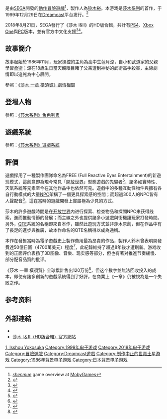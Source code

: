 {{For|莎木系列|莎木系列}}

{{NoteTA
| G1=Games
| G2 = Sega
}}
{{Infobox VG
| title = 莎木 一章 橫須賀
| japanese = シェンムー 一章 横須賀
| english = Shenmue
| image = 
| caption =
| developer = SEGA-AM2
| publisher = [[SEGA|SEGA]]
| designer = [[鈴木裕|鈴木裕]]
| series =
| engine =
| released ='''Dreamcast'''{{Vgrelease|JP|1999年12月29日|NA|2000年11月6日|EU|2000年12月1日}}'''Windows、Xbox One'''{{Vgrelease|WW|2018年8月21日}}'''PlayStation 4'''{{Vgrelease|WW|2018年8月21日|JP|2018年11月22日}}
| genre = [[動作冒險遊戲|動作冒險]]、[[生活模擬遊戲|生活模擬]]
| modes = [[单人电子游戏|单人]]
| platforms = [[Dreamcast|Dreamcast]]<br/>[[Microsoft_Windows|Microsoft Windows]]<br/>[[PlayStation_4|PlayStation 4]]<br/>[[Xbox_One|Xbox One]]
}}

{{vgname|莎木 一章 橫須賀|ja=シェンムー 一章 横須賀|en=Shenmue|diff=yes}}是由[[SEGA|SEGA]]開發的[[動作冒險遊戲|動作冒險遊戲]]<ref name="mobygames">[http://www.mobygames.com/game/dreamcast/shenmue ''shenmue''] {{WebCite|url=https://www.webcitation.org/65tTV2dpV?url=http://www.mobygames.com/game/dreamcast/shenmue |date=20120303183546 |dateformat=iso }} game overview at [[MobyGames|MobyGames]]</ref>，製作人為[[铃木裕|铃木裕]]。本游戏是[[莎木系列|莎木系列]]的首作，于1999年12月29日在[[Dreamcast|Dreamcast]]平台发行。<ref name="gamefaqs">{{cite web | url = http://www.gamefaqs.com/dreamcast/198621-shenmue/data| title = Release information | publisher = [[GameFAQs|GameFAQs]]| date = | accessdate = 2015-09-11}}</ref>

2018年8月21日，SEGA發行了《莎木 I&II》的HD版合輯，共計有[[PS4|PS4]]、[[Xbox_One|Xbox One]]與[[个人电脑|PC]]版本，並有官方中文化支援<ref>{{cite web |url=https://gnn.gamer.com.tw/7/161367.html |title=確定中文化！《莎木 I & II》經典合輯 2018 年登陸 PS4、Xbox One 與 PC 平台 |publisher=[[巴哈姆特電玩資訊站|巴哈姆特 GNN新聞]] |date=2018-04-14 |accessdate=2018-04-15 |archiveurl=https://archive.today/20180415131734/https://gnn.gamer.com.tw/7/161367.html |archivedate=2018年4月15日 |deadurl=no |language=zh-Hant |df= }}</ref><ref>{{cite web |url=https://www.polygon.com/2018/4/13/17237006/shenmue-1-2-hd-rerelease-ps4-xbox-one-pc |script-title=en:Shenmue and Shenmue 2 coming to PS4, Xbox One and PC |trans_title=莎木與莎木II將登錄PS4、Xbox One以及PC平台 |publisher=[[Polygon|Polygon]] |date=2018-04-13 |accessdate=2018-04-15 |archiveurl=https://web.archive.org/web/20180415132117/https://www.polygon.com/2018/4/13/17237006/shenmue-1-2-hd-rerelease-ps4-xbox-one-pc |archivedate=2018-04-15 |deadurl=no |language=en }}</ref>。

== 故事簡介 ==
故事起始於1986年11月，玩家操控的主角為高中生芭月涼，自小和武道家的父親學習[[柔術|柔術]]；涼在18歲生日當天親眼目睹了父亲遭到神秘的武術高手殺害，主線劇情即以追兇為中心展開。

參照：[[莎木系列#莎木_一章_橫須賀|《莎木 一章 橫須賀》劇情相關]]

== 登場人物 ==
參照：[[莎木系列#主要登場人物|《莎木系列》角色列表]]

== 遊戲系統 ==
參照：[[莎木系列#遊戲系統|《莎木系列》遊戲系統]]

== 評價 ==
遊戲採用了一種製作團隊命名為FREE (Full Reactive Eyes Entertainment)的新遊玩模式，這創意即為現今常見「[[開放世界|開放世界]]」型態遊戲的先驅者<ref>{{Cite web|title=FAMI通專訪《莎木》之父鈴木裕|url=http://www.hkgnews.com/32805/|accessdate=2019-06-10|date=2015-06-18|last=Pohoo|work=www.HKGNEWS.com|language=en}}</ref>，諸多如實時性、天氣系統等元素至今在其他作品中也依然可見。遊戲中的多種互動性物件與擁有各自行動模式的大量[[NPC|NPC]]架構了一個更具探索感的空間；而超過300人的NPC皆有人聲配音<ref>{{Cite web|title=『シェンムー』の魅力と問題を語る――『シェンムーI＆II』発表記念|url=https://jp.ign.com/shenmue12/23814/feature/iii|accessdate=2019-06-10|date=2018-04-14|last=クラベ・エスラ|work=IGN Japan|language=ja}}</ref>，這在當時的遊戲開發上實屬極為少見的方式。

莎木的許多遊戲時間是在[[开放世界|开放世界]]内进行探索、检查物品和探問NPC来获得线索，進而推動情節的發展；而主線之外也提供諸多小遊戲與街機讓玩家打發時間。另外，[[QTE|QTE]]系統的名稱即來自本作，雖然此遊玩方式並非莎木原創，但在作品中有了長足的進步與推廣，故本作命名的QTE名稱得以成為通稱。

本作在發售當時為電子遊戲史上製作費用最為昂貴的作品，製作人鈴木曾表明開發費達50億日圓（4700萬美元）程度<ref>{{Cite web|title=鈴木裕氏が語るアーケード筐体開発秘話 「ハングオン」から「シェンムー」まで鈴木氏がファンの質問に本音で解答|url=http://game.watch.impress.co.jp/docs/news/431147.html|accessdate=2019-06-10|date=2011-03-04|last=株式会社インプレス|work=GAME Watch|language=ja}}</ref>，此紀錄維持了超過8年後才遭刷新。游戏收到的正面评价表扬了3D图像、音樂、现实感等部分，但也有著对推進节奏緩慢、部分配音品質的批评。

《莎木 一章 橫須賀》全球累計售出120万份<ref>{{Cite web|title=Microsoft Announces Leading Sega Games for Xbox|url=https://news.microsoft.com/2001/10/11/microsoft-announces-leading-sega-games-for-xbox/|accessdate=2019-06-10|date=2001-10-11|work=Stories|language=en-US}}</ref>，但这个數字並無法回收投入的成本，即使有諸多創新的遊戲系統得到了好評，在商業上《一章》仍被視為是一个失败之作。

== 参考资料 ==
{{Reflist}}

== 外部連結 ==
* {{Official|https://shenmue.link/?cn}}{{zh-cn}}
* [http://asia.sega.com/shenmue1-2/cht/ 莎木 I＆II（HD版合輯）官方網站]

{{莎木系列}}

{{DEFAULTSORT:Shenmue Isshou Yokosuka}}
[[Category:莎木系列|1, Isshou Yokosuka]]
[[Category:1999年电子游戏|Category:1999年电子游戏]]
[[Category:2018年电子游戏|Category:2018年电子游戏]]
[[Category:冒險遊戲|Category:冒險遊戲]]
[[Category:Dreamcast遊戲|Category:Dreamcast遊戲]]
[[Category:制作中止的世嘉土星游戏|Category:制作中止的世嘉土星游戏]]
[[Category:1986年背景电子游戏|Category:1986年背景电子游戏]]
[[Category:日本背景电子游戏|Category:日本背景电子游戏]]